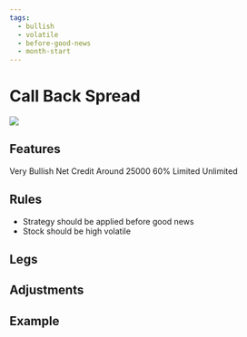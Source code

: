 ```yaml
---
tags:
  - bullish
  - volatile
  - before-good-news
  - month-start
---
```


# Call Back Spread
<img className="graph" src="/img/graphs/call-back-spread.svg" />

## Features
<!-- :::caution

Following fields might be incorrect

::: -->
<grid>
  <attribute title="View" icon="visibility" color="info">
    Very Bullish
  </attribute>
  <attribute title="Premium" icon="currency_exchange" color="info">
    Net Credit
  </attribute>
  <attribute title="Margin" icon="currency_rupee" color="info">
    Around 25000
  </attribute>
  <attribute title="POP" icon="percent" color="success">
    60%
  </attribute>
  <attribute title="Max Loss" icon="dangerous" color="warning">
    Limited
  </attribute>
  <attribute title="Profit" icon="payments" color="info">
    Unlimited
  </attribute>
</grid>

## Rules

- Strategy should be applied before good news
- Stock should be high volatile

## Legs

<leg side="CE"  transaction="S" moneyNess="ATM" lotSize={1} moreInfo=""/>
<leg side="CE"  transaction="B" moneyNess="OTM" lotSize={2} moreInfo="" />

## Adjustments


## Example
